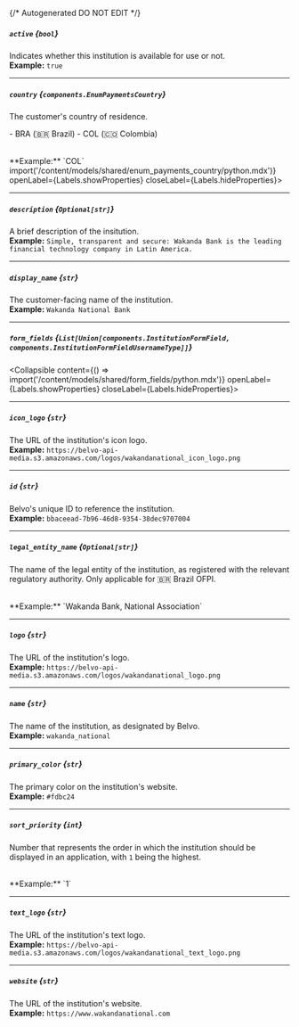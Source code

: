 {/* Autogenerated DO NOT EDIT  */}

##### `active` *{`bool`}*
Indicates whether this institution is available for use or not.
<br/>
**Example:** `true`

---
##### `country` *{`components.EnumPaymentsCountry`}*
The customer's country of residence.


\-  BRA (🇧🇷 Brazil)
\-  COL (🇨🇴 Colombia)

<br/>
**Example:** `COL`
<Collapsible content={() => import('/content/models/shared/enum_payments_country/python.mdx')} openLabel={Labels.showProperties} closeLabel={Labels.hideProperties}>
</Collapsible>

---
##### `description` *{`Optional[str]`}*
A brief description of the insitution.
<br/>
**Example:** `Simple, transparent and secure: Wakanda Bank is the leading financial technology company in Latin America.`

---
##### `display_name` *{`str`}*
The customer\-facing name of the institution.
<br/>
**Example:** `Wakanda National Bank`

---
##### `form_fields` *{`List[Union[components.InstitutionFormField, components.InstitutionFormFieldUsernameType]]`}*
<Collapsible content={() => import('/content/models/shared/form_fields/python.mdx')} openLabel={Labels.showProperties} closeLabel={Labels.hideProperties}>
</Collapsible>

---
##### `icon_logo` *{`str`}*
The URL of the institution's icon logo.
<br/>
**Example:** `https://belvo-api-media.s3.amazonaws.com/logos/wakandanational_icon_logo.png`

---
##### `id` *{`str`}*
Belvo's unique ID to reference the institution.
<br/>
**Example:** `bbaceead-7b96-46d8-9354-38dec9707004`

---
##### `legal_entity_name` *{`Optional[str]`}*
The name of the legal entity of the institution, as registered with the relevant regulatory authority. Only applicable for 🇧🇷 Brazil OFPI.

<br/>
**Example:** `Wakanda Bank, National Association`

---
##### `logo` *{`str`}*
The URL of the institution's logo.
<br/>
**Example:** `https://belvo-api-media.s3.amazonaws.com/logos/wakandanational_logo.png`

---
##### `name` *{`str`}*
The name of the institution, as designated by Belvo.
<br/>
**Example:** `wakanda_national`

---
##### `primary_color` *{`str`}*
The primary color on the institution's website.
<br/>
**Example:** `#fdbc24`

---
##### `sort_priority` *{`int`}*
Number that represents the order in which the institution should be displayed in an application, with `1` being the highest.

<br/>
**Example:** `1`

---
##### `text_logo` *{`str`}*
The URL of the institution's text logo.
<br/>
**Example:** `https://belvo-api-media.s3.amazonaws.com/logos/wakandanational_text_logo.png`

---
##### `website` *{`str`}*
The URL of the institution's website.
<br/>
**Example:** `https://www.wakandanational.com`


